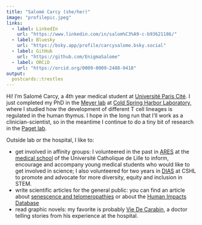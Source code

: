```yaml
---
title: "Salomé Carcy (she/her)"
image: "profilepic.jpeg"
links:
  - label: LinkedIn
    url: "https://www.linkedin.com/in/salom%C3%A9-c-b93621186/"
  - label: Bluesky
    url: "https://bsky.app/profile/carcysalome.bsky.social"
  - label: GitHub
    url: "https://github.com/EnigmaSalome"
  - label: ORCiD
    url: "https://orcid.org/0009-0009-2488-9418"
output:
  postcards::trestles
---
```

 
Hi! I'm Salomé Carcy, a 4th year medical student at [Université Paris Cité](https://u-paris.fr/medecine/). I just completed my PhD in the [Meyer lab](https://meyer-lab-cshl.github.io/) at [Cold Spring Harbor Laboratory](https://www.cshl.edu/), where I studied how the development of different T cell lineages is regulated in the human thymus. I hope in the long run that I'll work as a clinician-scientist, so in the meantime I continue to do a tiny bit of research in the [Paget lab](https://cepr-inserm.fr/team-4/).

Outside lab or the hospital, I like to:

- get involved in affinity groups: I volunteered in the past in [ARES](https://www.facebook.com/areslillecatho/) at the [medical school](https://fmms.fr/) of the Université Catholique de Lille to inform, encourage and accompany young medical students who would like to get involved in science; I also volunteered for two years in [DIAS](https://www.cshl.edu/research/career-development/dias/) at CSHL to promote and advocate for more diversity, equity and inclusion in STEM.
- write scientific articles for the general public: you can find an article about [senescence and telomeropathies](https://planet-vie.ens.fr/thematiques/sante/pathologies/telomeres-et-telomeropathies#:~:text=Les%20t%C3%A9lom%C3%A9ropathies%20forment%20un%20spectre,partie%20de%20l'ADN%20codant.) or about the [Human Impacts Database](https://planet-vie.ens.fr/thematiques/ecologie/human-impacts-database-la-base-de-donnees-recensant-l-impact-de-l-etre-humain)
- read graphic novels: my favorite is probably [Vie De Carabin](https://bsky.app/profile/viedecarabin.bsky.social), a doctor telling stories from his experience at the hospital.

